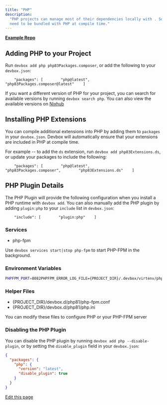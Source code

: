 ```yaml
---
title: "PHP"
description:
  "PHP projects can manage most of their dependencies locally with . Some PHP extensions, however,
  need to be bundled with PHP at compile time."
---
```


[**Example Repo**](https://github.com/jetify-com/devbox/tree/main/examples/development/php/latest)

## Adding PHP to your Project[​](#adding-php-to-your-project "Direct link to Adding PHP to your Project")

Run `devbox add php php83Packages.composer`, or add the following to your `devbox.json`:

```
    "packages": [        "php@latest",        "php83Packages.composer@latest"    ]
```

If you want a different version of PHP for your project, you can search for available versions by
running `devbox search php`. You can also view the available versions on
[Nixhub](https://www.nixhub.io/packages/php)

## Installing PHP Extensions[​](#installing-php-extensions "Direct link to Installing PHP Extensions")

You can compile additional extensions into PHP by adding them to `packages` in your `devbox.json`.
Devbox will automatically ensure that your extensions are included in PHP at compile time.

For example -- to add the `ds` extension, run `devbox add php83Extensions.ds`, or update your
packages to include the following:

```
    "packages": [        "php@latest",        "php83Packages.composer",        "php83Extensions.ds"    ]
```

## PHP Plugin Details[​](#php-plugin-details "Direct link to PHP Plugin Details")

The PHP Plugin will provide the following configuration when you install a PHP runtime with
`devbox add`. You can also manually add the PHP plugin by adding `plugin:php` to your `include` list
in `devbox.json`:

```
    "include": [        "plugin:php"    ]
```

### Services[​](#services "Direct link to Services")

- php-fpm

Use `devbox services start|stop php-fpm` to start PHP-FPM in the background.

### Environment Variables[​](#environment-variables "Direct link to Environment Variables")

```bash
PHPFPM_PORT=8082PHPFPM_ERROR_LOG_FILE={PROJECT_DIR}/.devbox/virtenv/php/php-fpm.logPHPFPM_PID_FILE={PROJECT_DIR}/.devbox/virtenv/php/php-fpm.pidPHPRC={PROJECT_DIR}/devbox.d/php/php.ini
```

### Helper Files[​](#helper-files "Direct link to Helper Files")

- \{PROJECT_DIR}/devbox.d/php81/php-fpm.conf
- \{PROJECT_DIR}/devbox.d/php81/php.ini

You can modify these files to configure PHP or your PHP-FPM server

### Disabling the PHP Plugin[​](#disabling-the-php-plugin "Direct link to Disabling the PHP Plugin")

You can disable the PHP plugin by running `devbox add php --disable-plugin`, or by setting the
`disable_plugin` field in your `devbox.json`:

```json
{
  "packages": {
    "php": {
      "version": "latest",
      "disable_plugin": true
    }
  }
}
```

[Edit this page](https://github.com/jetify-com/devbox/tree/main/docs/app/docs/devbox-examples/languages/php.md)
